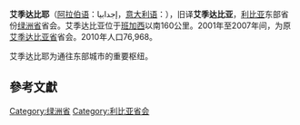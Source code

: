 {{Infobox settlement
<!--See the Table at Infobox settlement for all fields and descriptions of usage-->
<!-- Basic info  ---------------->
|name          = 艾季达比耶
|other_name    = ''Agedabia''<br />''Ajdabya''
|native_name   =  أجدابيا<br>{{transl|ar|''ˈğdābīa''}}
|nickname               = 
|settlement_type        = 城鎮
|motto                  =
<!-- images and maps  ----------->
|image_skyline          = Centre of Adjabiya, Libya.jpeg
|imagesize              = 240px
|image_caption          = 市中心
|image_flag             = 
|flag_size              =
|image_seal             = 
|seal_size              =
|image_shield           = 
|shield_size            =
|image_blank_emblem     =
|blank_emblem_type      =
|blank_emblem_size      =
|image_map              = 
|mapsize                = 
|map_caption            = 
|pushpin_map            = Libya
|pushpin_label_position =bottom
|pushpin_map_caption    =在利比亞的位置
<!-- Location ------------------>
|coordinates_display    = inline,title
|coordinates_region     = LY
|subdivision_type       = 國家
|subdivision_name       = [[利比亚|利比亚]]
|subdivision_type1      = 省
|subdivision_name1      = [[绿洲省|绿洲省]]（2007年以来）<br />[[艾季达比亚省|艾季达比亚省]]（2001年－2007年）
|subdivision_type2      = 
|subdivision_name2      = 
|subdivision_type3      = 
|subdivision_name3      = 
<!-- Politics ----------------->
|government_footnotes   =
|government_type        =
|leader_title           =
|leader_name            =
|leader_title1          =  <!-- for places with, say, both a mayor and a city manager -->
|leader_name1           =
|leader_title2          =
|leader_name2           =
|leader_title3          =
|leader_name3           =
|established_title      =  <!-- Settled -->
|established_date       = 
|established_title2     =  <!-- Incorporated (town) -->
|established_date2      = 
|established_title3     =  <!-- Incorporated (city) -->
|established_date3      =
<!-- Area    --------------------->
|unit_pref                =Imperial <!--Enter: Imperial, if Imperial (metric) is desired-->
|area_footnotes           =
|area_total_km2           = <!-- ALL fields dealing with a measurements are subject to automatic unit conversion-->
|area_land_km2            = <!--See table @ Template:Infobox Settlement for details on automatic unit conversion-->
|area_water_km2           =
|area_total_sq_mi         =
|area_land_sq_mi          =
|area_water_sq_mi         =
|area_water_percent       =
|area_urban_km2           =
|area_urban_sq_mi         =
|area_blank1_title        =
|area_blank1_km2          =
|area_blank1_sq_mi        =
<!-- Population   ----------------------->
|population_as_of               = 2010年
|population_footnotes           = 
|population_note =<ref>[https://web.archive.org/web/20120523182347/http://www.world-gazetteer.com/wg.php?x=&lng=en&des=wg&geo=-133&srt=npan&col=abcdefghinoq&msz=1500&men=gcis&lng=en Libya: largest cities and towns and statistics of their population]</ref>
|population_total               = 76,968
|population_density_km2         =
|population_density_sq_mi       =
|population_urban               =
|population_density_urban_km2   =
|population_density_urban_sq_mi =
|population_blank1_title        =Ethnicities
|population_blank1              =
|population_blank2_title        =Religions
|population_blank2              =
|population_density_blank1_km2 =   
|population_density_blank1_sq_mi =
<!-- General information  --------------->
|timezone               = [[UTC|UTC]] +2
|utc_offset             = 
|timezone_DST           = 
|utc_offset_DST         = 
|latd=30 |latm=45|lats=20 |latNS=N
|longd=20|longm=13|longs=31 |longEW=E
|elevation_footnotes    =  <!--for references: use <ref> </ref> tags-->
|elevation_m            = 
|elevation_ft           =
<!-- Area/postal codes & others -------->
|postal_code_type       =  <!-- enter ZIP code, Postcode, Post code, Postal code... -->
|postal_code            =
|area_code              =
|blank_name             =
|blank_info             =
|blank1_name            =
|blank1_info            =
|website                = 
|footnotes              = 
}} 
'''艾季达比耶'''（[[阿拉伯语|阿拉伯语]]：إجدابيا，[[意大利语|意大利语]]：{{lang|it|Agedábia}}），旧译'''艾季达比亚'''，[[利比亚|利比亚]]东部省份[[绿洲省|绿洲省]]省会。艾季达比亚位于[[班加西|班加西]]以南160公里。2001年至2007年间，为原[[艾季达比亚省|艾季达比亚省]]省会。2010年人口76,968。

艾季达比耶为通往东部城市的重要枢纽。

==參考文獻==
{{Reflist}}

{{DEFAULTSORT:Ajdabiya}}
[[Category:绿洲省|Category:绿洲省]]
[[Category:利比亚省会|Category:利比亚省会]]